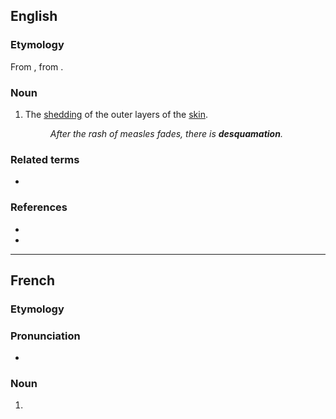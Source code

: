 ==English==

===Etymology===
From {{etyl|la|en}} {{m|la|desquamare||to scrape the scales off a fish}}, from {{m|la|squama|squāma|scale}}.

===Noun===
{{en-noun|~}}

# {{lb|en|medical}} The [[shedding]] of the outer layers of the [[skin]].
#: ''After the rash of measles fades, there is '''desquamation'''.''

===Related terms===
* {{l|en|squama}}

===References===
* {{R:Webster 1913}}
* {{R:OneLook}}

----

==French==

===Etymology===
{{rfe|fr}}

===Pronunciation===
* {{IPA|fr|/dɛs.kwa.ma.sjɔ̃/}}

===Noun===
{{fr-noun|f}}

# {{l|en|desquamation}}